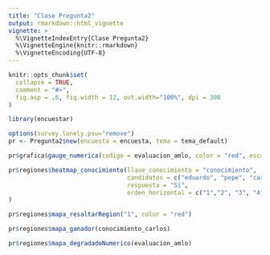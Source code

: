```yaml
---
title: "Clase Pregunta2"
output: rmarkdown::html_vignette
vignette: >
  %\VignetteIndexEntry{Clase Pregunta2}
  %\VignetteEngine{knitr::rmarkdown}
  %\VignetteEncoding{UTF-8}
---
```


```r
knitr::opts_chunk$set(
  collapse = TRUE,
  comment = "#>",
  fig.asp = .6, fig.width = 12, out.width="100%", dpi = 300
)
```

```r
library(encuestar)
```

```r
options(survey.lonely.psu="remove")
pr <- Pregunta2$new(encuesta = encuesta, tema = tema_default)
```

```r
pr$grafica$gauge_numerica(codigo = evaluacion_amlo, color = "red", escala = c(0, 11), size_text_pct = 18)
```

```r
pr$regiones$heatmap_conocimiento(llave_conocimiento = "conocimiento",
                                 candidatos = c("eduardo", "pepe", "carlos"),
                                 respuesta = "Sí",
                                 orden_horizontal = c("1","2", "3", "4", "5", "6")
)
```

```r
pr$regiones$mapa_resaltarRegion("1", color = "red")
```

```r
pr$regiones$mapa_ganador(conocimiento_carlos)
```

```r
pr$regiones$mapa_degradadoNumerico(evaluacion_amlo)
```

